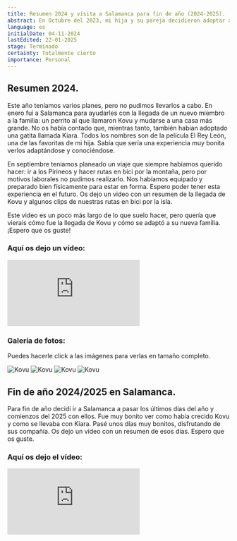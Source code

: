 ```yaml
---
title: Resumen 2024 y visita a Salamanca para fin de año (2024-2025).
abstract: En Octubre del 2023, mi hija y su pareja decidieron adoptar a otro perrito, en enero de 2024 hice un viaje a salamanca para ayudarles con todo. Os cuento cómo fue conocer a este nuevo miembro de la familia y para fin de año 2024/2025 decidí pasarlo en Salamanca con ellos.
language: es
initialDate: 04-11-2024
lastEdited: 22-01-2025
stage: Terminado
certainty: Totalmente cierto
importance: Personal
---
```


## Resumen 2024.

Este año teníamos varios planes, pero no pudimos llevarlos a cabo. En enero fui a Salamanca para ayudarles con la llegada de un nuevo miembro a la familia: un perrito al que llamaron Kovu y mudarse a una casa más grande. No os había contado que, mientras tanto, también habían adoptado una gatita llamada Kiara. Todos los nombres son de la película El Rey León, una de las favoritas de mi hija. Sabía que sería una experiencia muy bonita verlos adaptándose y conociéndose.

En septiembre teníamos planeado un viaje que siempre habíamos querido hacer: ir a los Pirineos y hacer rutas en bici por la montaña, pero por motivos laborales no pudimos realizarlo. Nos habíamos equipado y preparado bien físicamente para estar en forma. Espero poder tener esta experiencia en el futuro. Os dejo un video con un resumen de la llegada de Kovu y algunos clips de nuestras rutas en bici por la isla.

Este video es un poco más largo de lo que suelo hacer, pero quería que vierais cómo fue la llegada de Kovu y cómo se adaptó a su nueva familia. ¡Espero que os guste!

### **Aquí os dejo un vídeo:**

<iframe
  className="yt-embeded"
  src="https://www.youtube-nocookie.com/embed/0oS3QZApftE?si=B9vfV51wfMo5g5S9"
  title="YouTube video player"
  frameborder="0"
  allow="accelerometer; clipboard-write; encrypted-media; gyroscope; picture-in-picture; web-share"
  referrerpolicy="strict-origin-when-cross-origin"
  allowfullscreen
></iframe>

### Galería de fotos:

Puedes hacerle click a las imágenes para verlas en tamaño completo.

<PhotoGallery>
  <img
    src="/imagenes/blog/galeria-resumen/20241.jpeg"
    alt="Kovu"
  />
  <img
    src="/imagenes/blog/galeria-resumen/20242.jpeg"
    alt="Kovu"
  />
  <img
    src="/imagenes/blog/galeria-resumen/20243.jpeg"
    alt="Kovu"
  />
  <img
    src="/imagenes/blog/galeria-resumen/20244.jpeg"
    alt="Kovu"
  />
</PhotoGallery>

## Fin de año 2024/2025 en Salamanca.

Para fin de año decidí ir a Salamanca a pasar los últimos días del año y comienzos del 2025 con ellos. Fue muy bonito ver como habia crecido Kovu y como se llevaba con Kiara. Pasé unos días muy bonitos, disfrutando de sus compañía. Os dejo un video con un resumen de esos días. Espero que os guste.

### **Aquí os dejo el vídeo:**

<iframe
  className="yt-embeded"
  src="https://www.youtube.com/embed/gbFS2TIaOwM?si=iv520n_2eN9DHUhV"
  title="YouTube video player"
  frameborder="0"
  allow="accelerometer; clipboard-write; encrypted-media; gyroscope; picture-in-picture; web-share"
  referrerpolicy="strict-origin-when-cross-origin"
  allowfullscreen
></iframe>
